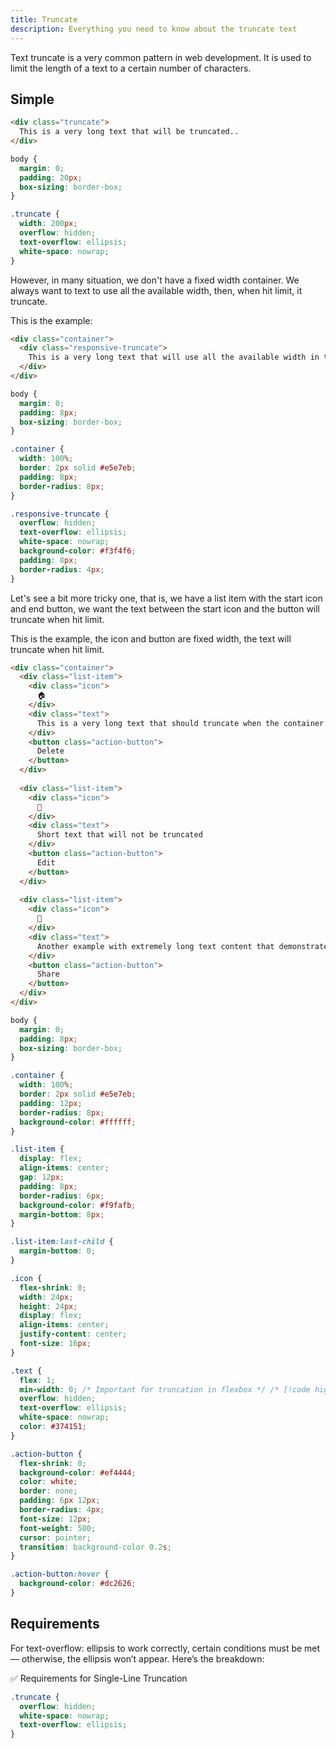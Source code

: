 ```yaml
---
title: Truncate
description: Everything you need to know about the truncate text
---
```


Text truncate is a very common pattern in web development. It is used to limit the length of a text to a certain number of characters.

## Simple

<Playground>

```html index.html active
<div class="truncate">
  This is a very long text that will be truncated..
</div>
```

```css styles.css
body {
  margin: 0;
  padding: 20px;
  box-sizing: border-box;
}

.truncate {
  width: 200px;
  overflow: hidden;
  text-overflow: ellipsis;
  white-space: nowrap;
}
```

</Playground>

However, in many situation, we don't have a fixed width container. We always want to text to use all the available width, then, when hit limit, it truncate.

This is the example:

<Playground>

```html index.html active
<div class="container">
  <div class="responsive-truncate">
    This is a very long text that will use all the available width in the container until it reaches the limit.
  </div>
</div>
```

```css styles.css
body {
  margin: 0;
  padding: 8px;
  box-sizing: border-box;
}

.container {
  width: 100%;
  border: 2px solid #e5e7eb;
  padding: 8px;
  border-radius: 8px;
}

.responsive-truncate {
  overflow: hidden;
  text-overflow: ellipsis;
  white-space: nowrap;
  background-color: #f3f4f6;
  padding: 8px;
  border-radius: 4px;
}
```

</Playground>

Let's see a bit more tricky one, that is, we have a list item with the start icon and end button, we want the text between the start icon and the button will truncate when hit limit.

This is the example, the icon and button are fixed width, the text will truncate when hit limit.

<Playground>

```html index.html active
<div class="container">
  <div class="list-item">
    <div class="icon">
      🏠
    </div>
    <div class="text">
      This is a very long text that should truncate when the container width is limited while keeping the icon and button visible
    </div>
    <button class="action-button">
      Delete
    </button>
  </div>
  
  <div class="list-item">
    <div class="icon">
      📄
    </div>
    <div class="text">
      Short text that will not be truncated
    </div>
    <button class="action-button">
      Edit
    </button>
  </div>
  
  <div class="list-item">
    <div class="icon">
      🔗
    </div>
    <div class="text">
      Another example with extremely long text content that demonstrates how the truncation works in a flexbox layout with fixed width elements on both sides
    </div>
    <button class="action-button">
      Share
    </button>
  </div>
</div>
```

```css styles.css
body {
  margin: 0;
  padding: 8px;
  box-sizing: border-box;
}

.container {
  width: 100%;
  border: 2px solid #e5e7eb;
  padding: 12px;
  border-radius: 8px;
  background-color: #ffffff;
}

.list-item {
  display: flex;
  align-items: center;
  gap: 12px;
  padding: 8px;
  border-radius: 6px;
  background-color: #f9fafb;
  margin-bottom: 8px;
}

.list-item:last-child {
  margin-bottom: 0;
}

.icon {
  flex-shrink: 0;
  width: 24px;
  height: 24px;
  display: flex;
  align-items: center;
  justify-content: center;
  font-size: 16px;
}

.text {
  flex: 1;
  min-width: 0; /* Important for truncation in flexbox */ /* [!code highlight] */
  overflow: hidden; 
  text-overflow: ellipsis;
  white-space: nowrap;
  color: #374151;
}

.action-button {
  flex-shrink: 0;
  background-color: #ef4444;
  color: white;
  border: none;
  padding: 6px 12px;
  border-radius: 4px;
  font-size: 12px;
  font-weight: 500;
  cursor: pointer;
  transition: background-color 0.2s;
}

.action-button:hover {
  background-color: #dc2626;
}
```

</Playground>

## Requirements

For text-overflow: ellipsis to work correctly, certain conditions must be met — otherwise, the ellipsis won’t appear. Here’s the breakdown:

✅ Requirements for Single-Line Truncation

```css
.truncate {
  overflow: hidden;
  white-space: nowrap;
  text-overflow: ellipsis;
}
```